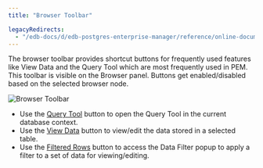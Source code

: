 ```yaml
---
title: "Browser Toolbar"

legacyRedirects:
  - "/edb-docs/d/edb-postgres-enterprise-manager/reference/online-documentation/8.0/pem_toolbar.html"
---
```


<div id="pem_toolbar" class="registered_link"></div>

The browser toolbar provides shortcut buttons for frequently used features like View Data and the Query Tool which are most frequently used in PEM. This toolbar is visible on the Browser panel. Buttons get enabled/disabled based on the selected browser node.

![Browser Toolbar](/../images/pem_toolbar.png)

-   Use the [Query Tool](05_keyboard_shortcuts/#query-tool) button to open the Query Tool in the current database context.
-   Use the [View Data](../08_toc_pem_developer_tools/04_editgrid/#editgrid) button to view/edit the data stored in a selected table.
-   Use the [Filtered Rows](../08_toc_pem_developer_tools/04_editgrid/01_viewdata_filter/#viewdata_filter) button to access the Data Filter popup to apply a filter to a set of data for viewing/editing.
